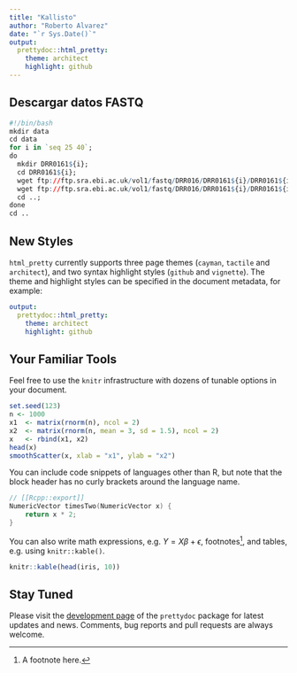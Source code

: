 ```yaml
---
title: "Kallisto"
author: "Roberto Alvarez"
date: "`r Sys.Date()`"
output:
  prettydoc::html_pretty:
    theme: architect
    highlight: github
---
```


## Descargar datos FASTQ



```r
#!/bin/bash
mkdir data
cd data
for i in `seq 25 40`; 
do 
  mkdir DRR0161${i}; 
  cd DRR0161${i}; 
  wget ftp://ftp.sra.ebi.ac.uk/vol1/fastq/DRR016/DRR0161${i}/DRR0161${i}_1.fastq.gz; 
  wget ftp://ftp.sra.ebi.ac.uk/vol1/fastq/DRR016/DRR0161${i}/DRR0161${i}_2.fastq.gz; 
  cd ..; 
done
cd .. 
```




## New Styles

`html_pretty` currently supports three page themes (`cayman`, `tactile` and
`architect`), and two syntax highlight styles (`github` and `vignette`).
The theme and highlight styles can be specified in the document metadata,
for example:

```yaml
output:
  prettydoc::html_pretty:
    theme: architect
    highlight: github
```

## Your Familiar Tools

Feel free to use the `knitr` infrastructure with dozens of tunable options in
your document.

```r
set.seed(123)
n <- 1000
x1  <- matrix(rnorm(n), ncol = 2)
x2  <- matrix(rnorm(n, mean = 3, sd = 1.5), ncol = 2)
x   <- rbind(x1, x2)
head(x)
smoothScatter(x, xlab = "x1", ylab = "x2")
```

You can include code snippets of languages other than R, but note that
the block header has no curly brackets around the language name.

```cpp
// [[Rcpp::export]]
NumericVector timesTwo(NumericVector x) {
    return x * 2;
}
```

You can also write math expressions, e.g. $Y = X\beta + \epsilon$,
footnotes^[A footnote here.], and tables, e.g. using `knitr::kable()`.

```r
knitr::kable(head(iris, 10))
```

## Stay Tuned

Please visit the [development page](https://github.com/yixuan/prettydoc/) of the 
`prettydoc` package for latest updates and news. Comments, bug reports and
pull requests are always welcome.
